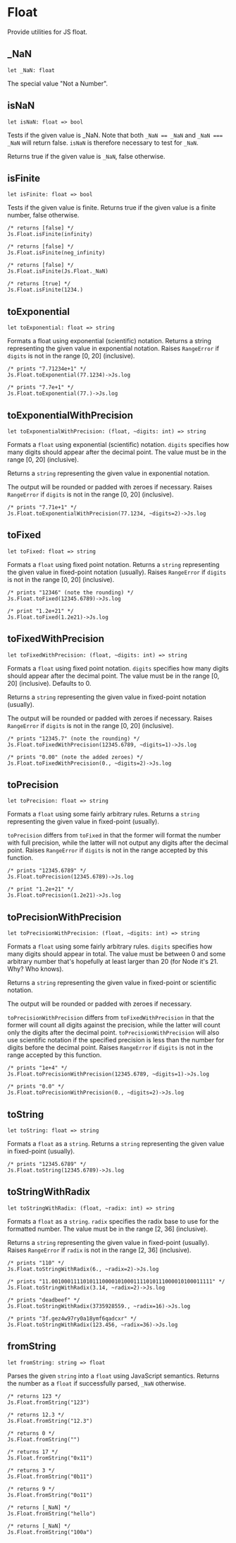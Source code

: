 # Float

<Intro>

Provide utilities for JS float.

</Intro>

## _NaN

```res sig
let _NaN: float
```
The special value "Not a Number".

## isNaN

```res sig
let isNaN: float => bool
```

Tests if the given value is _NaN. Note that both `_NaN == _NaN` and `_NaN === _NaN` will return false. `isNaN` is therefore necessary to test for `_NaN`.

Returns true if the given value is `_NaN`, false otherwise.

## isFinite

```res sig
let isFinite: float => bool
```

Tests if the given value is finite. Returns true if the given value is a finite number, false otherwise.

```res example
/* returns [false] */
Js.Float.isFinite(infinity)
```

```res example
/* returns [false] */
Js.Float.isFinite(neg_infinity)
```

```res example
/* returns [false] */
Js.Float.isFinite(Js.Float._NaN)
```

```res example
/* returns [true] */
Js.Float.isFinite(1234.)
```

## toExponential

```res sig
let toExponential: float => string
```

Formats a float using exponential (scientific) notation. Returns a string representing the given value in exponential notation. Raises `RangeError` if `digits` is not in the range \[0, 20\] (inclusive).

```res example
/* prints "7.71234e+1" */
Js.Float.toExponential(77.1234)->Js.log
```

```res example
/* prints "7.7e+1" */
Js.Float.toExponential(77.)->Js.log
```

## toExponentialWithPrecision

```res sig
let toExponentialWithPrecision: (float, ~digits: int) => string
```

Formats a `float` using exponential (scientific) notation. `digits` specifies how many digits should appear after the decimal point. The value must be in the range \[0, 20\] (inclusive).

Returns a `string` representing the given value in exponential notation.

The output will be rounded or padded with zeroes if necessary. Raises `RangeError` if `digits` is not in the range \[0, 20\] (inclusive).

```res example
/* prints "7.71e+1" */
Js.Float.toExponentialWithPrecision(77.1234, ~digits=2)->Js.log
```

## toFixed

```res sig
let toFixed: float => string
```

Formats a `float` using fixed point notation. Returns a `string` representing the given value in fixed-point notation (usually). Raises `RangeError` if `digits` is not in the range \[0, 20\] (inclusive).

```res example
/* prints "12346" (note the rounding) */
Js.Float.toFixed(12345.6789)->Js.log
```

```res example
/* print "1.2e+21" */
Js.Float.toFixed(1.2e21)->Js.log
```

## toFixedWithPrecision

```res sig
let toFixedWithPrecision: (float, ~digits: int) => string
```

Formats a `float` using fixed point notation. `digits` specifies how many digits should appear after the decimal point. The value must be in the range \[0, 20\] (inclusive). Defaults to 0.

Returns a `string` representing the given value in fixed-point notation (usually).

The output will be rounded or padded with zeroes if necessary. Raises `RangeError` if `digits` is not in the range \[0, 20\] (inclusive).

```res example
/* prints "12345.7" (note the rounding) */
Js.Float.toFixedWithPrecision(12345.6789, ~digits=1)->Js.log
```

```res example
/* prints "0.00" (note the added zeroes) */
Js.Float.toFixedWithPrecision(0., ~digits=2)->Js.log
```

## toPrecision

```res sig
let toPrecision: float => string
```

Formats a `float` using some fairly arbitrary rules. Returns a `string` representing the given value in fixed-point (usually).

`toPrecision` differs from `toFixed` in that the former will format the number with full precision, while the latter will not output any digits after the decimal point. Raises `RangeError` if `digits` is not in the range accepted by this function.

```res example
/* prints "12345.6789" */
Js.Float.toPrecision(12345.6789)->Js.log
```

```res example
/* print "1.2e+21" */
Js.Float.toPrecision(1.2e21)->Js.log
```

## toPrecisionWithPrecision

```res sig
let toPrecisionWithPrecision: (float, ~digits: int) => string
```

Formats a `float` using some fairly arbitrary rules. `digits` specifies how many digits should appear in total. The value must be between 0 and some arbitrary number that's hopefully at least larger than 20 (for Node it's 21. Why? Who knows).

Returns a `string` representing the given value in fixed-point or scientific notation.

The output will be rounded or padded with zeroes if necessary.

`toPrecisionWithPrecision` differs from `toFixedWithPrecision` in that the former will count all digits against the precision, while the latter will count only the digits after the decimal point. `toPrecisionWithPrecision` will also use scientific notation if the specified precision is less than the number for digits before the decimal point. Raises `RangeError` if `digits` is not in the range accepted by this function.

```res example
/* prints "1e+4" */
Js.Float.toPrecisionWithPrecision(12345.6789, ~digits=1)->Js.log
```

```res example
/* prints "0.0" */
Js.Float.toPrecisionWithPrecision(0., ~digits=2)->Js.log
```

## toString

```res sig
let toString: float => string
```

Formats a `float` as a `string`. Returns a `string` representing the given value in fixed-point (usually).

```res example
/* prints "12345.6789" */
Js.Float.toString(12345.6789)->Js.log
```

## toStringWithRadix

```res sig
let toStringWithRadix: (float, ~radix: int) => string
```

Formats a `float` as a `string`. `radix` specifies the radix base to use for the formatted number. The value must be in the range \[2, 36\] (inclusive).

Returns a `string` representing the given value in fixed-point (usually). Raises `RangeError` if `radix` is not in the range \[2, 36\] (inclusive).

```res example
/* prints "110" */
Js.Float.toStringWithRadix(6., ~radix=2)->Js.log
```

```res example
/* prints "11.001000111101011100001010001111010111000010100011111" */
Js.Float.toStringWithRadix(3.14, ~radix=2)->Js.log
```

```res example
/* prints "deadbeef" */
Js.Float.toStringWithRadix(3735928559., ~radix=16)->Js.log

```

```res example
/* prints "3f.gez4w97ry0a18ymf6qadcxr" */
Js.Float.toStringWithRadix(123.456, ~radix=36)->Js.log
```

## fromString

```res sig
let fromString: string => float
```

Parses the given `string` into a `float` using JavaScript semantics. Returns the number as a `float` if successfully parsed, `_NaN` otherwise.

```res example
/* returns 123 */
Js.Float.fromString("123")
```

```res example
/* returns 12.3 */
Js.Float.fromString("12.3")
```

```res example
/* returns 0 */
Js.Float.fromString("")
```

```res example
/* returns 17 */
Js.Float.fromString("0x11")
```

```res example
/* returns 3 */
Js.Float.fromString("0b11")
```

```res example
/* returns 9 */
Js.Float.fromString("0o11")
```

```res example
/* returns [_NaN] */
Js.Float.fromString("hello")
```

```res example
/* returns [_NaN] */
Js.Float.fromString("100a")
```
